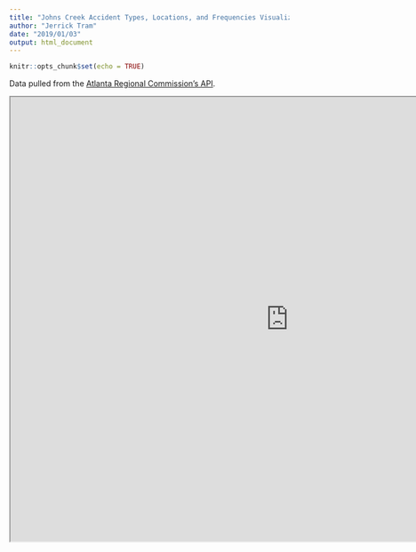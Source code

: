 ```yaml
---
title: "Johns Creek Accident Types, Locations, and Frequencies Visualized"
author: "Jerrick Tram"
date: "2019/01/03"
output: html_document
---
```


```r
knitr::opts_chunk$set(echo = TRUE)
```

Data pulled from the [Atlanta Regional Commission's API](https://opendata.atlantaregional.com/datasets/JohnsCreekGA::traffic-accident-locations).

<iframe src="https://jerricktram.shinyapps.io/johns-creek-traffic-accidents/" width=1000 height=800"></iframe>

